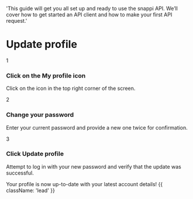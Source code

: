 



  'This guide will get you all set up and ready to use the snappi API. We’ll cover how to get started an API client and how to make your first API request.'

# Update profile


<div class="flex flex-col space-y-4">
  <div class="flex items-center">
    <div class="flex items-center justify-center w-8 h-8 rounded-full bg-blue-400 text-white font-bold">1</div>
    <div class="ml-4">
      <h3 class="text-lg font-semibold">Click on the My profile icon</h3>
      <p class="text-sm text-gray-600">Click on the icon in the top right corner of the screen.</p>
    </div>
  </div>
  <div class="flex items-center">
    <div class="flex items-center justify-center w-8 h-8 rounded-full bg-blue-400 text-white font-bold">2</div>
    <div class="ml-4">
      <h3 class="text-lg font-semibold">Change your password</h3>
      <p class="text-sm text-gray-600">Enter your current password and provide a new one twice for confirmation.</p>
    </div>
  </div>
  <div class="flex items-center">
    <div class="flex items-center justify-center w-8 h-8 rounded-full bg-blue-400 text-white font-bold">3</div>
    <div class="ml-4">
      <h3 class="text-lg font-semibold">Click Update profile</h3>
      <p class="text-sm text-gray-600">Attempt to log in with your new password and verify that the update was successful.</p>
    </div>
  </div>  
</div>


Your profile is now up-to-date with your latest account details! {{ className: 'lead' }}











